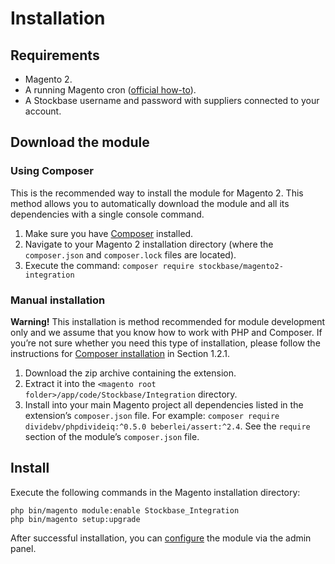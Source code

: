 
# Installation


## Requirements

* Magento 2.
* A running Magento cron ([official how-to](http://devdocs.magento.com/guides/v2.0/config-guide/cli/config-cli-subcommands-cron.html)).
* A Stockbase username and password with suppliers connected to your account.


## Download the module


### Using Composer {#composer-installation}

This is the recommended way to install the module for Magento 2.
This method allows you to automatically download the module and all its dependencies with a single console command.

1. Make sure you have [Composer](https://getcomposer.org/) installed.
2. Navigate to your Magento 2 installation directory (where the `composer.json` and `composer.lock` files are located).
3. Execute the command: `composer require stockbase/magento2-integration`


### Manual installation

**Warning!** This installation is method recommended for module development only and we assume that you know how to work with PHP and Composer.
If you're not sure whether you need this type of installation, please follow the instructions for [Composer installation](#composer-installation) in Section 1.2.1.

1. Download the zip archive containing the extension.
2. Extract it into the `<magento root folder>/app/code/Stockbase/Integration` directory.
3. Install into your main Magento project all dependencies listed in the extension's `composer.json` file.
   For example: `composer require dividebv/phpdivideiq:^0.5.0 beberlei/assert:^2.4`.
   See the `require` section of the module's `composer.json` file.



## Install

Execute the following commands in the Magento installation directory:  
```
php bin/magento module:enable Stockbase_Integration
php bin/magento setup:upgrade
``` 

After successful installation, you can [configure](#configuration) the module via the admin panel.


